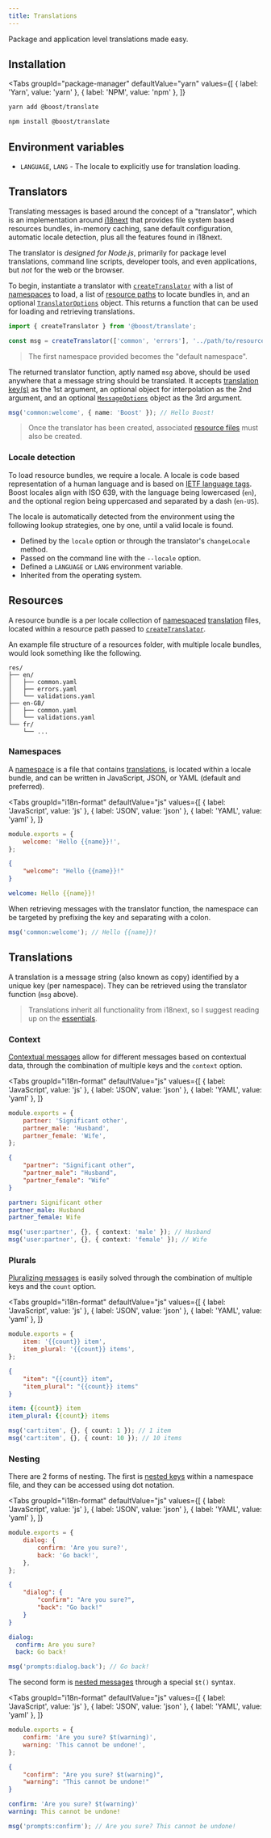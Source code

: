 ```yaml
---
title: Translations
---
```



<EnvBadges backend tooling api="/api/translate" />

Package and application level translations made easy.

## Installation

<Tabs
  groupId="package-manager"
  defaultValue="yarn"
  values={[
    { label: 'Yarn', value: 'yarn' },
    { label: 'NPM', value: 'npm' },
  ]}
>
  <TabItem value="yarn">

```bash
yarn add @boost/translate
```

  </TabItem>
  <TabItem value="npm">

```bash
npm install @boost/translate
```

  </TabItem>
</Tabs>

## Environment variables

- `LANGUAGE`, `LANG` - The locale to explicitly use for translation loading.

## Translators

Translating messages is based around the concept of a "translator", which is an implementation
around [i18next](https://www.npmjs.com/package/i18next) that provides file system based resources
bundles, in-memory caching, sane default configuration, automatic locale detection, plus all the
features found in i18next.

The translator is _designed for Node.js_, primarily for package level translations, command line
scripts, developer tools, and even applications, but _not_ for the web or the browser.

To begin, instantiate a translator with [`createTranslator`][createtranslator] with a list of
[namespaces](#namespaces) to load, a list of [resource paths](#resources) to locate bundles in, and
an optional [`TranslatorOptions`](/api/translate/interface/TranslatorOptions) object. This returns a
function that can be used for loading and retrieving translations.

```ts
import { createTranslator } from '@boost/translate';

const msg = createTranslator(['common', 'errors'], '../path/to/resources');
```

> The first namespace provided becomes the "default namespace".

The returned translator function, aptly named `msg` above, should be used anywhere that a message
string should be translated. It accepts [translation key(s)](#translations) as the 1st argument, an
optional object for interpolation as the 2nd argument, and an optional
[`MessageOptions`](/api/translate/interface/MessageOptions) object as the 3rd argument.

```ts
msg('common:welcome', { name: 'Boost' }); // Hello Boost!
```

> Once the translator has been created, associated [resource files](#resources) must also be
> created.

### Locale detection

To load resource bundles, we require a locale. A locale is code based representation of a human
language and is based on [IETF language tags](https://en.wikipedia.org/wiki/IETF_language_tag).
Boost locales align with ISO 639, with the language being lowercased (`en`), and the optional region
being uppercased and separated by a dash (`en-US`).

The locale is automatically detected from the environment using the following lookup strategies, one
by one, until a valid locale is found.

- Defined by the `locale` option or through the translator's `changeLocale` method.
- Passed on the command line with the `--locale` option.
- Defined a `LANGUAGE` or `LANG` environment variable.
- Inherited from the operating system.

## Resources

A resource bundle is a per locale collection of [namespaced](#namespaces)
[translation](#translations) files, located within a resource path passed to
[`createTranslator`][createtranslator].

An example file structure of a resources folder, with multiple locale bundles, would look something
like the following.

```
res/
├── en/
│   ├── common.yaml
│   ├── errors.yaml
│   └── validations.yaml
├── en-GB/
│   ├── common.yaml
│   └── validations.yaml
└── fr/
    └── ...
```

### Namespaces

A [namespace](https://www.i18next.com/principles/namespaces) is a file that contains
[translations](#translations), is located within a locale bundle, and can be written in JavaScript,
JSON, or YAML (default and preferred).

<Tabs
  groupId="i18n-format"
  defaultValue="js"
  values={[
    { label: 'JavaScript', value: 'js' },
    { label: 'JSON', value: 'json' },
    { label: 'YAML', value: 'yaml' },
  ]}
>
  <TabItem value="js">

```js title="res/en/common.js"
module.exports = {
	welcome: 'Hello {{name}}!',
};
```

  </TabItem>
  <TabItem value="json">

```json title="res/en/common.json"
{
	"welcome": "Hello {{name}}!"
}
```

  </TabItem>
  <TabItem value="yaml">

```yaml title="res/en/common.yaml"
welcome: Hello {{name}}!
```

  </TabItem>
</Tabs>

When retrieving messages with the translator function, the namespace can be targeted by prefixing
the key and separating with a colon.

```ts
msg('common:welcome'); // Hello {{name}}!
```

## Translations

A translation is a message string (also known as copy) identified by a unique key (per namespace).
They can be retrieved using the translator function (`msg` above).

> Translations inherit all functionality from i18next, so I suggest reading up on the
> [essentials](https://www.i18next.com/translation-function/essentials).

### Context

[Contextual messages](https://www.i18next.com/translation-function/context) allow for different
messages based on contextual data, through the combination of multiple keys and the `context`
option.

<Tabs
  groupId="i18n-format"
  defaultValue="js"
  values={[
    { label: 'JavaScript', value: 'js' },
    { label: 'JSON', value: 'json' },
    { label: 'YAML', value: 'yaml' },
  ]}
>
  <TabItem value="js">

```js title="res/en/user.js"
module.exports = {
	partner: 'Significant other',
	partner_male: 'Husband',
	partner_female: 'Wife',
};
```

  </TabItem>
  <TabItem value="json">

```json title="res/en/user.json"
{
	"partner": "Significant other",
	"partner_male": "Husband",
	"partner_female": "Wife"
}
```

  </TabItem>
  <TabItem value="yaml">

```yaml title="res/en/user.yaml"
partner: Significant other
partner_male: Husband
partner_female: Wife
```

  </TabItem>
</Tabs>

```ts
msg('user:partner', {}, { context: 'male' }); // Husband
msg('user:partner', {}, { context: 'female' }); // Wife
```

### Plurals

[Pluralizing messages](https://www.i18next.com/translation-function/plurals) is easily solved
through the combination of multiple keys and the `count` option.

<Tabs
  groupId="i18n-format"
  defaultValue="js"
  values={[
    { label: 'JavaScript', value: 'js' },
    { label: 'JSON', value: 'json' },
    { label: 'YAML', value: 'yaml' },
  ]}
>
  <TabItem value="js">

```js title="res/en/cart.js"
module.exports = {
	item: '{{count}} item',
	item_plural: '{{count}} items',
};
```

  </TabItem>
  <TabItem value="json">

```json title="res/en/cart.json"
{
	"item": "{{count}} item",
	"item_plural": "{{count}} items"
}
```

  </TabItem>
  <TabItem value="yaml">

```yaml title="res/en/cart.yaml"
item: {{count}} item
item_plural: {{count}} items
```

  </TabItem>
</Tabs>

```ts
msg('cart:item', {}, { count: 1 }); // 1 item
msg('cart:item', {}, { count: 10 }); // 10 items
```

### Nesting

There are 2 forms of nesting. The first is
[nested keys](https://www.i18next.com/translation-function/essentials#accessing-keys) within a
namespace file, and they can be accessed using dot notation.

<Tabs
  groupId="i18n-format"
  defaultValue="js"
  values={[
    { label: 'JavaScript', value: 'js' },
    { label: 'JSON', value: 'json' },
    { label: 'YAML', value: 'yaml' },
  ]}
>
  <TabItem value="js">

```js title="res/en/prompts.js"
module.exports = {
	dialog: {
		confirm: 'Are you sure?',
		back: 'Go back!',
	},
};
```

  </TabItem>
  <TabItem value="json">

```json title="res/en/prompts.json"
{
	"dialog": {
		"confirm": "Are you sure?",
		"back": "Go back!"
	}
}
```

  </TabItem>
  <TabItem value="yaml">

```yaml title="res/en/prompts.yaml"
dialog:
  confirm: Are you sure?
  back: Go back!
```

  </TabItem>
</Tabs>

```ts
msg('prompts:dialog.back'); // Go back!
```

The second form is [nested messages](https://www.i18next.com/translation-function/nesting) through a
special `$t()` syntax.

<Tabs
  groupId="i18n-format"
  defaultValue="js"
  values={[
    { label: 'JavaScript', value: 'js' },
    { label: 'JSON', value: 'json' },
    { label: 'YAML', value: 'yaml' },
  ]}
>
  <TabItem value="js">

```js title="res/en/prompts.js"
module.exports = {
	confirm: 'Are you sure? $t(warning)',
	warning: 'This cannot be undone!',
};
```

  </TabItem>
  <TabItem value="json">

```json title="res/en/prompts.json"
{
	"confirm": "Are you sure? $t(warning)",
	"warning": "This cannot be undone!"
}
```

  </TabItem>
  <TabItem value="yaml">

```yaml title="res/en/prompts.yaml"
confirm: 'Are you sure? $t(warning)'
warning: This cannot be undone!
```

  </TabItem>
</Tabs>

```ts
msg('prompts:confirm'); // Are you sure? This cannot be undone!
```

[createtranslator]: /api/translate/function/createTranslator
